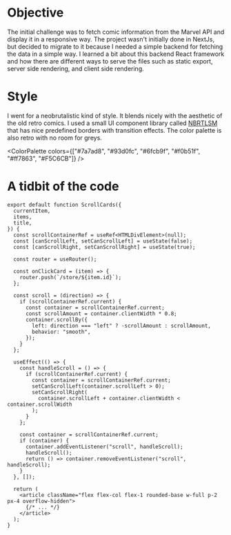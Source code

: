 
# Objective

The initial challenge was to fetch comic information from the Marvel API and display it in a responsive way.
The project wasn't initially done in NextJs, but decided to migrate to it because I needed a simple backend for fetching the data in a simple way.
I learned a bit about this backend React framework and how there are different ways to serve the files such as static export, server side rendering, and client side rendering.

# Style

I went for a neobrutalistic kind of style. It blends nicely with the aesthetic of the old retro comics. I used a small UI component library called [NBRTLSM](https://www.neobrutalism.dev/) that has nice predefined borders with transition effects. The color palette is also retro with no room for greys.

<ColorPalette
  colors={["#7a7ad8", "#93d0fc", "#6fcb9f", "#f0b51f", "#ff7863", "#F5C6CB"]}
/>

# A tidbit of the code
```
export default function ScrollCards({
  currentItem,
  items,
  title,
}) {
  const scrollContainerRef = useRef<HTMLDivElement>(null);
  const [canScrollLeft, setCanScrollLeft] = useState(false);
  const [canScrollRight, setCanScrollRight] = useState(true);

  const router = useRouter();

  const onClickCard = (item) => {
    router.push(`/store/${item.id}`);
  };

  const scroll = (direction) => {
    if (scrollContainerRef.current) {
      const container = scrollContainerRef.current;
      const scrollAmount = container.clientWidth * 0.8;
      container.scrollBy({
        left: direction === "left" ? -scrollAmount : scrollAmount,
        behavior: "smooth",
      });
    }
  };

  useEffect(() => {
    const handleScroll = () => {
      if (scrollContainerRef.current) {
        const container = scrollContainerRef.current;
        setCanScrollLeft(container.scrollLeft > 0);
        setCanScrollRight(
          container.scrollLeft + container.clientWidth < container.scrollWidth
        );
      }
    };

    const container = scrollContainerRef.current;
    if (container) {
      container.addEventListener("scroll", handleScroll);
      handleScroll();
      return () => container.removeEventListener("scroll", handleScroll);
    }
  }, []);

  return (
    <article className="flex flex-col flex-1 rounded-base w-full p-2 px-4 overflow-hidden">
      {/* ... */}
    </article>
  );
}
```

